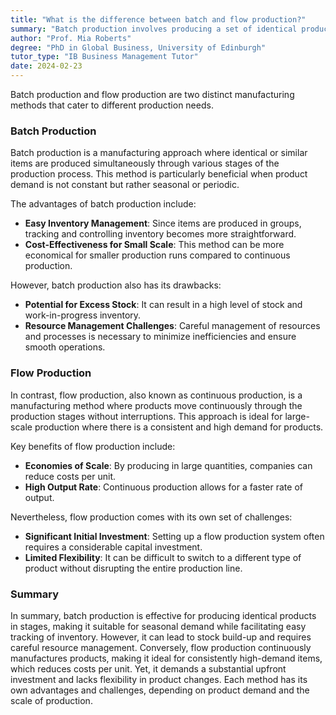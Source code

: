 ```yaml
---
title: "What is the difference between batch and flow production?"
summary: "Batch production involves producing a set of identical products in a series of stages, while flow production involves continuous, uninterrupted production."
author: "Prof. Mia Roberts"
degree: "PhD in Global Business, University of Edinburgh"
tutor_type: "IB Business Management Tutor"
date: 2024-02-23
---
```


Batch production and flow production are two distinct manufacturing methods that cater to different production needs.

### Batch Production
Batch production is a manufacturing approach where identical or similar items are produced simultaneously through various stages of the production process. This method is particularly beneficial when product demand is not constant but rather seasonal or periodic. 

The advantages of batch production include:

- **Easy Inventory Management**: Since items are produced in groups, tracking and controlling inventory becomes more straightforward.
- **Cost-Effectiveness for Small Scale**: This method can be more economical for smaller production runs compared to continuous production.

However, batch production also has its drawbacks:

- **Potential for Excess Stock**: It can result in a high level of stock and work-in-progress inventory.
- **Resource Management Challenges**: Careful management of resources and processes is necessary to minimize inefficiencies and ensure smooth operations.

### Flow Production
In contrast, flow production, also known as continuous production, is a manufacturing method where products move continuously through the production stages without interruptions. This approach is ideal for large-scale production where there is a consistent and high demand for products.

Key benefits of flow production include:

- **Economies of Scale**: By producing in large quantities, companies can reduce costs per unit.
- **High Output Rate**: Continuous production allows for a faster rate of output.

Nevertheless, flow production comes with its own set of challenges:

- **Significant Initial Investment**: Setting up a flow production system often requires a considerable capital investment.
- **Limited Flexibility**: It can be difficult to switch to a different type of product without disrupting the entire production line.

### Summary
In summary, batch production is effective for producing identical products in stages, making it suitable for seasonal demand while facilitating easy tracking of inventory. However, it can lead to stock build-up and requires careful resource management. Conversely, flow production continuously manufactures products, making it ideal for consistently high-demand items, which reduces costs per unit. Yet, it demands a substantial upfront investment and lacks flexibility in product changes. Each method has its own advantages and challenges, depending on product demand and the scale of production.
    
